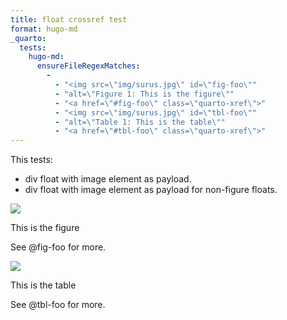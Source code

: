 ```yaml
---
title: float crossref test
format: hugo-md
_quarto:
  tests:
    hugo-md:
      ensureFileRegexMatches:
        - 
          - "<img src=\"img/surus.jpg\" id=\"fig-foo\""
          - "alt=\"Figure 1: This is the figure\""
          - "<a href=\"#fig-foo\" class=\"quarto-xref\">"
          - "<img src=\"img/surus.jpg\" id=\"tbl-foo\""
          - "alt=\"Table 1: This is the table\""
          - "<a href=\"#tbl-foo\" class=\"quarto-xref\">"
---
```


This tests:

- div float with image element as payload.
- div float with image element as payload for non-figure floats.


::: {#fig-foo}
![](img/surus.jpg)

This is the figure
:::
See @fig-foo for more.


::: {#tbl-foo}
![](img/surus.jpg)

This is the table
:::
See @tbl-foo for more.

